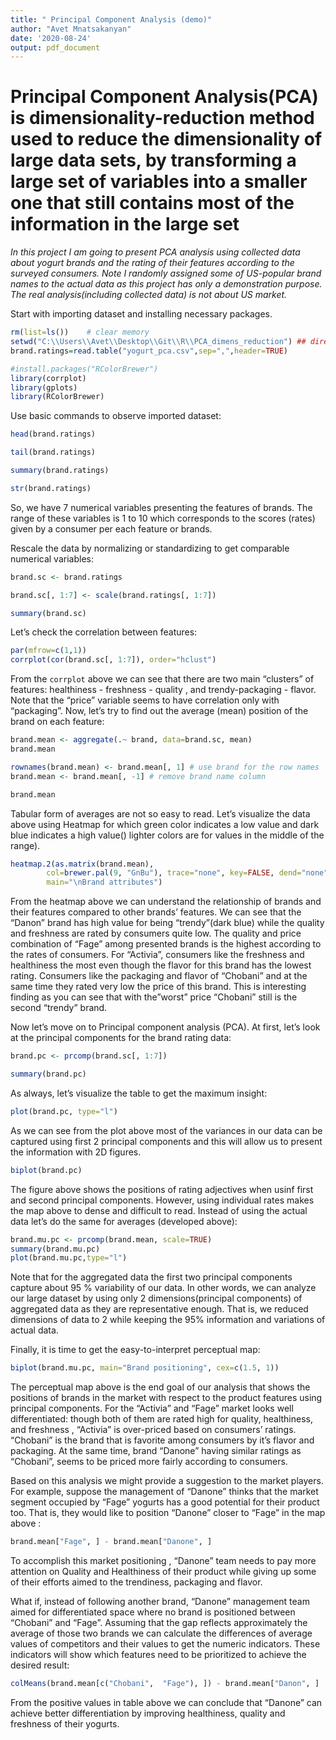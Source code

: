 ---
title: " Principal Component Analysis (demo)"
author: "Avet Mnatsakanyan"
date: '2020-08-24'
output: pdf_document
---
# Principal Component Analysis(PCA) is dimensionality-reduction method used to reduce the dimensionality of large data sets, by transforming a large set of variables into a smaller one that still contains most of the information in the large set


_In this project I am going to present PCA analysis using collected data about yogurt brands and the rating of their features according to the surveyed consumers. Note I randomly assigned some of US-popular brand names to the actual data as this project has only a demonstration purpose. The real analysis(including collected data) is not about US market._ 


 Start with importing dataset and installing necessary packages.



```{r setup, include=FALSE}

rm(list=ls())    # clear memory
setwd("C:\\Users\\Avet\\Desktop\\Git\\R\\PCA_dimens_reduction") ## directory
brand.ratings=read.table("yogurt_pca.csv",sep=",",header=TRUE)

#install.packages("RColorBrewer")
library(corrplot)
library(gplots)
library(RColorBrewer)
```

Use basic commands to observe imported dataset:

```{r}
head(brand.ratings)

tail(brand.ratings)

summary(brand.ratings)

str(brand.ratings)
```

So, we have 7 numerical variables presenting the features of brands. The range of these variables is 1 to 10 which corresponds to the scores (rates) given by a consumer per each feature or brands. 

Rescale the data by normalizing or standardizing to get comparable numerical variables:


```{r}
brand.sc <- brand.ratings

brand.sc[, 1:7] <- scale(brand.ratings[, 1:7])

summary(brand.sc)
```


Let's check the correlation between features:


```{r}
par(mfrow=c(1,1))
corrplot(cor(brand.sc[, 1:7]), order="hclust")
```


From the `corrplot` above we can see that there are two main "clusters" of features: healthiness - freshness - quality , and trendy-packaging - flavor. Note that the "price" variable seems to have correlation only with "packaging". 
Now, let's try to find out the average (mean) position of the brand on each feature:


```{r}
brand.mean <- aggregate(.~ brand, data=brand.sc, mean)
brand.mean

rownames(brand.mean) <- brand.mean[, 1] # use brand for the row names
brand.mean <- brand.mean[, -1] # remove brand name column

brand.mean

```


Tabular form of averages are not so easy to read. Let's visualize the data above using Heatmap for which green color indicates a low value and dark blue indicates a high value() lighter colors are for values in the middle of the range).


```{r}
heatmap.2(as.matrix(brand.mean),
        col=brewer.pal(9, "GnBu"), trace="none", key=FALSE, dend="none",
        main="\nBrand attributes")
```



From the heatmap above we can understand the relationship of brands and their features compared to other brands' features. We can see that the "Danon" brand has high value for being "trendy"(dark blue) while the quality and freshness are rated by consumers quite low.
The quality and price combination of "Fage" among presented brands is the highest according to the rates of consumers. 
For "Activia", consumers like the freshness and healthiness the most even though the flavor for this brand has the lowest rating.
Consumers like the packaging and flavor of "Chobani" and at the same time they rated very low the price of this brand. This is interesting finding as you can see that with the"worst" price "Chobani" still is the second "trendy" brand.



Now let's move on to Principal component analysis (PCA). At first, let’s look at the principal components for the brand rating data:


```{r}
brand.pc <- prcomp(brand.sc[, 1:7])

summary(brand.pc)
```

As always, let's visualize the table to get the maximum insight:


```{r}
plot(brand.pc, type="l")

```


As we can see from the plot above most of the variances in our data can be captured using first 2 principal components and this will allow us to present the information with 2D figures.


```{r}

biplot(brand.pc)
```


The figure above shows the positions of rating adjectives when usinf first and second principal components. However, using individual rates makes the map above to dense and difficult to read. Instead of using the actual data let's do the same for averages (developed above):


```{r}
brand.mu.pc <- prcomp(brand.mean, scale=TRUE)
summary(brand.mu.pc)
plot(brand.mu.pc,type="l")

```
Note that for the aggregated data the first two principal components capture about 95 % variability of our data. In other words, we can analyze our large dataset by using only 2 dimensions(principal components) of aggregated data as they are representative enough. That is, we reduced dimensions of data to 2 while keeping the 95% information and variations of actual data.

Finally, it is time to get the easy-to-interpret perceptual map:
```{r}
biplot(brand.mu.pc, main="Brand positioning", cex=c(1.5, 1))
```


The perceptual map above is the end goal of our analysis that shows the positions of brands in the market with respect to the product features using principal components. For the "Activia" and "Fage" market looks well differentiated: though both of them are rated high for quality, healthiness, and freshness , "Activia" is over-priced based on consumers' ratings. "Chobani" is the brand that is favorite among consumers by it's flavor and packaging. At the same time, brand "Danone" having similar ratings as "Chobani", seems to be priced more fairly according to consumers. 

 Based on this analysis we might provide a suggestion to the market players. For example, suppose the management of "Danone" thinks that the market segment occupied by "Fage" yogurts has a good potential for their product too. That is, they would like to position "Danone" closer to "Fage" in the map above : 
 
```{r}
brand.mean["Fage", ] - brand.mean["Danone", ]
```
 To accomplish this market positioning , "Danone" team needs to pay more attention on Quality and Healthiness of their product while giving up some of their efforts aimed to the trendiness, packaging and flavor. 


What if, instead of following another brand, "Danone" management team aimed for differentiated space where no brand is positioned between "Chobani" and "Fage". Assuming that the gap reflects approximately the average of those two brands we can calculate the differences of average values of competitors and their values to get the numeric indicators. These indicators will show which features need to be prioritized to achieve the desired result:


```{r}
colMeans(brand.mean[c("Chobani",  "Fage"), ]) - brand.mean["Danon", ]
```


 From the positive values in table above we can conclude that "Danone" can achieve better differentiation by improving healthiness, quality and freshness of their yogurts. 
